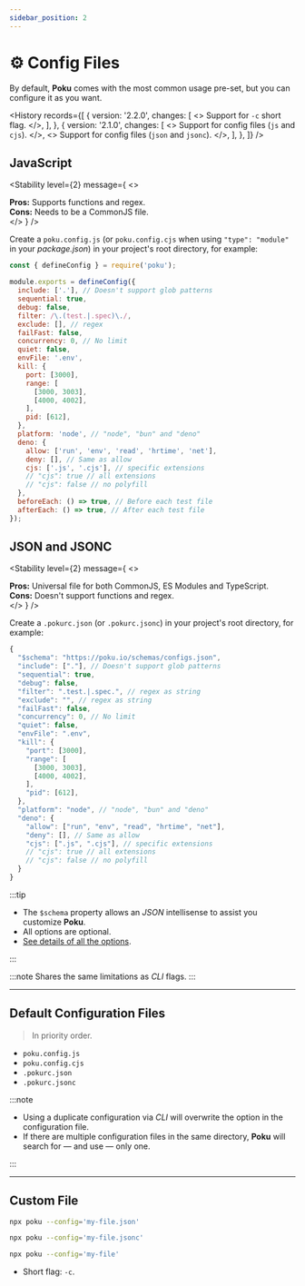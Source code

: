 ```yaml
---
sidebar_position: 2
---
```



# ⚙️ Config Files

By default, **Poku** comes with the most common usage pre-set, but you can configure it as you want.

<History
  records={[
    {
      version: '2.2.0',
      changes: [
        <>
          Support for <code>-c</code> short flag.
        </>,
      ],
    },
    {
      version: '2.1.0',
      changes: [
        <>
          Support for config files (<code>js</code> and <code>cjs</code>).
        </>,
        <>
          Support for config files (<code>json</code> and <code>jsonc</code>).
        </>,
      ],
    },
  ]}
/>

## JavaScript

<Stability
  level={2}
  message={
    <>
      <div>
        <strong>Pros:</strong> Supports functions and regex.
      </div>
      <div>
        <strong>Cons:</strong> Needs to be a CommonJS file.
      </div>
    </>
  }
/>

Create a `poku.config.js` (or `poku.config.cjs` when using `"type": "module"` in your _package.json_) in your project's root directory, for example:

```js
const { defineConfig } = require('poku');

module.exports = defineConfig({
  include: ['.'], // Doesn't support glob patterns
  sequential: true,
  debug: false,
  filter: /\.(test.|.spec)\./,
  exclude: [], // regex
  failFast: false,
  concurrency: 0, // No limit
  quiet: false,
  envFile: '.env',
  kill: {
    port: [3000],
    range: [
      [3000, 3003],
      [4000, 4002],
    ],
    pid: [612],
  },
  platform: 'node', // "node", "bun" and "deno"
  deno: {
    allow: ['run', 'env', 'read', 'hrtime', 'net'],
    deny: [], // Same as allow
    cjs: ['.js', '.cjs'], // specific extensions
    // "cjs": true // all extensions
    // "cjs": false // no polyfill
  },
  beforeEach: () => true, // Before each test file
  afterEach: () => true, // After each test file
});
```

## JSON and JSONC

<Stability
  level={2}
  message={
    <>
      <div>
        <strong>Pros:</strong> Universal file for both CommonJS, ES Modules and
        TypeScript.
      </div>
      <div>
        <strong>Cons:</strong> Doesn't support functions and regex.
      </div>
    </>
  }
/>

Create a `.pokurc.json` (or `.pokurc.jsonc`) in your project's root directory, for example:

```js
{
  "$schema": "https://poku.io/schemas/configs.json",
  "include": ["."], // Doesn't support glob patterns
  "sequential": true,
  "debug": false,
  "filter": ".test.|.spec.", // regex as string
  "exclude": "", // regex as string
  "failFast": false,
  "concurrency": 0, // No limit
  "quiet": false,
  "envFile": ".env",
  "kill": {
    "port": [3000],
    "range": [
      [3000, 3003],
      [4000, 4002],
    ],
    "pid": [612],
  },
  "platform": "node", // "node", "bun" and "deno"
  "deno": {
    "allow": ["run", "env", "read", "hrtime", "net"],
    "deny": [], // Same as allow
    "cjs": [".js", ".cjs"], // specific extensions
    // "cjs": true // all extensions
    // "cjs": false // no polyfill
  }
}
```

:::tip

- The `$schema` property allows an _JSON_ intellisense to assist you customize **Poku**.
- All options are optional.
- [See details of all the options](/docs/category/-options).

:::

:::note
Shares the same limitations as _CLI_ flags.
:::

<hr />

## Default Configuration Files

> In priority order.

- `poku.config.js`
- `poku.config.cjs`
- `.pokurc.json`
- `.pokurc.jsonc`

:::note

- Using a duplicate configuration via _CLI_ will overwrite the option in the configuration file.
- If there are multiple configuration files in the same directory, **Poku** will search for — and use — only one.

:::

<hr />

## Custom File

```sh
npx poku --config='my-file.json'
```

```sh
npx poku --config='my-file.jsonc'
```

```sh
npx poku --config='my-file'
```

- Short flag: `-c`.
